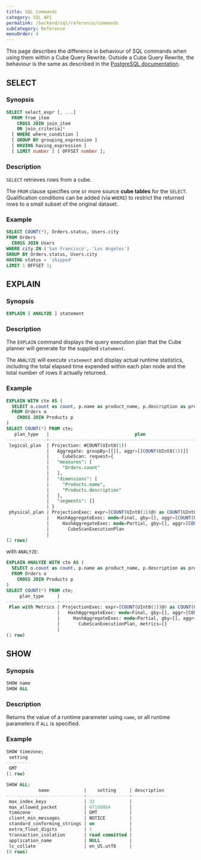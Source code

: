 ```yaml
---
title: SQL Commands
category: SQL API
permalink: /backend/sql/reference/commands
subCategory: Reference
menuOrder: 4
---
```


<InfoBox>

This page describes the difference in behaviour of SQL commands when using them
within a Cube Query Rewrite. Outside a Cube Query Rewrite, the behaviour is the
same as described in the [PostgreSQL documentation][pg-docs].

</InfoBox>

## SELECT

### Synopsis

```sql
SELECT select_expr [, ...]
  FROM from_item
    CROSS JOIN join_item
    ON join_criteria]*
  [ WHERE where_condition ]
  [ GROUP BY grouping_expression ]
  [ HAVING having_expression ]
  [ LIMIT number ] [ OFFSET number ];
```

### Description

`SELECT` retrieves rows from a cube.

The `FROM` clause specifies one or more source **cube tables** for the `SELECT`.
Qualification conditions can be added (via `WHERE`) to restrict the returned
rows to a small subset of the original dataset.

### Example

```sql
SELECT COUNT(*), Orders.status, Users.city
FROM Orders
  CROSS JOIN Users
WHERE city IN ('San Francisco', 'Los Angeles')
GROUP BY Orders.status, Users.city
HAVING status = 'shipped'
LIMIT 1 OFFSET 1;
```

## EXPLAIN

### Synopsis

```sql
EXPLAIN [ ANALYZE ] statement
```

### Description

The `EXPLAIN` command displays the query execution plan that the Cube planner
will generate for the supplied `statement`.

The `ANALYZE` will execute `statement` and display actual runtime statistics,
including the total elapsed time expended within each plan node and the total
number of rows it actually returned.

### Example

```sql
EXPLAIN WITH cte AS (
  SELECT o.count as count, p.name as product_name, p.description as product_description
  FROM Orders o
    CROSS JOIN Products p
)
SELECT COUNT(*) FROM cte;
   plan_type   |                                plan
---------------+---------------------------------------------------------------------
 logical_plan  | Projection: #COUNT(UInt8(1))                                       +
               |   Aggregate: groupBy=[[]], aggr=[[COUNT(UInt8(1))]]                +
               |     CubeScan: request={                                            +
               |   "measures": [                                                    +
               |     "Orders.count"                                                 +
               |   ],                                                               +
               |   "dimensions": [                                                  +
               |     "Products.name",                                               +
               |     "Products.description"                                         +
               |   ],                                                               +
               |   "segments": []                                                   +
               | }
 physical_plan | ProjectionExec: expr=[COUNT(UInt8(1))@0 as COUNT(UInt8(1))]        +
               |   HashAggregateExec: mode=Final, gby=[], aggr=[COUNT(UInt8(1))]    +
               |     HashAggregateExec: mode=Partial, gby=[], aggr=[COUNT(UInt8(1))]+
               |       CubeScanExecutionPlan                                        +
               |
(2 rows)
```

with `ANALYZE`:

```sql
EXPLAIN ANALYZE WITH cte AS (
  SELECT o.count as count, p.name as product_name, p.description as product_description
  FROM Orders o
    CROSS JOIN Products p
)
SELECT COUNT(*) FROM cte;
     plan_type     |                                                                                plan
-------------------+--------------------------------------------------------------------------------------------------------------------------------------------------------------------
 Plan with Metrics | ProjectionExec: expr=[COUNT(UInt8(1))@0 as COUNT(UInt8(1))], metrics=[output_rows=1, elapsed_compute=541ns, spill_count=0, spilled_bytes=0, mem_used=0]           +
                   |   HashAggregateExec: mode=Final, gby=[], aggr=[COUNT(UInt8(1))], metrics=[output_rows=1, elapsed_compute=6.583µs, spill_count=0, spilled_bytes=0, mem_used=0]     +
                   |     HashAggregateExec: mode=Partial, gby=[], aggr=[COUNT(UInt8(1))], metrics=[output_rows=1, elapsed_compute=13.958µs, spill_count=0, spilled_bytes=0, mem_used=0]+
                   |       CubeScanExecutionPlan, metrics=[]                                                                                                                           +
                   |
(1 row)
```

## SHOW

### Synopsis

```sql
SHOW name
SHOW ALL
```

### Description

Returns the value of a runtime parameter using `name`, or all runtime parameters
if `ALL` is specified.

### Example

```sql
SHOW timezone;
 setting
---------
 GMT
(1 row)

SHOW ALL;
            name             |    setting     | description
-----------------------------+----------------+-------------
 max_index_keys              | 32             |
 max_allowed_packet          | 67108864       |
 timezone                    | GMT            |
 client_min_messages         | NOTICE         |
 standard_conforming_strings | on             |
 extra_float_digits          | 1              |
 transaction_isolation       | read committed |
 application_name            | NULL           |
 lc_collate                  | en_US.utf8     |
(9 rows)
```

[pg-docs]: https://www.postgresql.org/docs/current/
